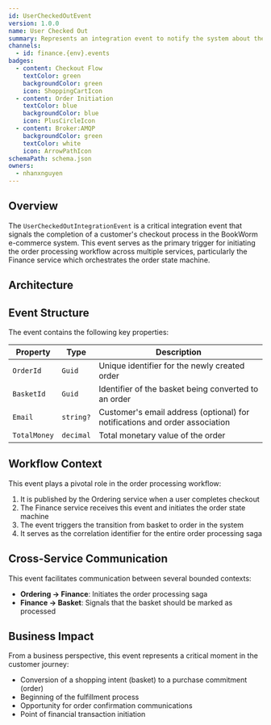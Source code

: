 ```yaml
---
id: UserCheckedOutEvent
version: 1.0.0
name: User Checked Out
summary: Represents an integration event to notify the system about the user checkout operation
channels:
  - id: finance.{env}.events
badges:
  - content: Checkout Flow
    textColor: green
    backgroundColor: green
    icon: ShoppingCartIcon
  - content: Order Initiation
    textColor: blue
    backgroundColor: blue
    icon: PlusCircleIcon
  - content: Broker:AMQP
    backgroundColor: green
    textColor: white
    icon: ArrowPathIcon
schemaPath: schema.json
owners:
  - nhanxnguyen
---
```


## Overview

The `UserCheckedOutIntegrationEvent` is a critical integration event that signals the completion of a customer's checkout process in the BookWorm e-commerce system. This event serves as the primary trigger for initiating the order processing workflow across multiple services, particularly the Finance service which orchestrates the order state machine.

## Architecture

<NodeGraph />

## Event Structure

The event contains the following key properties:

| Property     | Type      | Description                                                                 |
| ------------ | --------- | --------------------------------------------------------------------------- |
| `OrderId`    | `Guid`    | Unique identifier for the newly created order                               |
| `BasketId`   | `Guid`    | Identifier of the basket being converted to an order                        |
| `Email`      | `string?` | Customer's email address (optional) for notifications and order association |
| `TotalMoney` | `decimal` | Total monetary value of the order                                           |

## Workflow Context

This event plays a pivotal role in the order processing workflow:

1. It is published by the Ordering service when a user completes checkout
2. The Finance service receives this event and initiates the order state machine
3. The event triggers the transition from basket to order in the system
4. It serves as the correlation identifier for the entire order processing saga

## Cross-Service Communication

This event facilitates communication between several bounded contexts:

- **Ordering → Finance**: Initiates the order processing saga
- **Finance → Basket**: Signals that the basket should be marked as processed

## Business Impact

From a business perspective, this event represents a critical moment in the customer journey:

- Conversion of a shopping intent (basket) to a purchase commitment (order)
- Beginning of the fulfillment process
- Opportunity for order confirmation communications
- Point of financial transaction initiation
